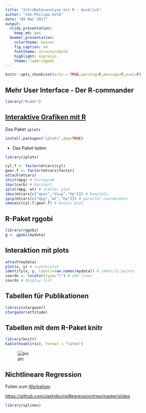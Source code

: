 ```yaml
---
title: "IntroDatenanalyse mit R - Ausblick"
author: "Jan-Philipp Kolb"
date: "04 Mai 2017"
output: 
  slidy_presentation: 
    keep_md: yes
  beamer_presentation:
    colortheme: beaver
    fig_caption: no
    fonttheme: structurebold
    highlight: espresso
    theme: CambridgeUS
---
```



```r
knitr::opts_chunk$set(echo = TRUE,warning=F,message=F,eval=F)
```

## Mehr User Interface - Der R-commander

```r
library("Rcmdr")
```

<!--
![pic](http://1.f.ix.de/imagine/swvz-programme/EDRGMX5wp6SR4pvMwUnHittNACM/content/R-Commander.jpg)
-->


## [Interaktive Grafiken mit R](http://www.statmethods.net/advgraphs/interactive.html)

Das Paket `iplots`

```r
install.packages("iplots",dep=TRUE)
```

- Das Paket laden:

```r
library(iplots)
```


```r
cyl.f <- factor(mtcars$cyl)
gear.f <- factor(mtcars$factor)
attach(mtcars)
ihist(mpg) # histogram
ibar(carb) # barchart
iplot(mpg, wt) # scatter plot
ibox(mtcars[c("qsec","disp","hp")]) # boxplots
ipcp(mtcars[c("mpg","wt","hp")]) # parallel coordinates
imosaic(cyl.f,gear.f) # mosaic plot 
```


## R-Paket rggobi

```r
library(rggobi)
g <- ggobi(mydata) 
```

## Interaktion mit plots

```r
attach(mydata)
plot(x, y) # scatterplot
identify(x, y, labels=row.names(mydata)) # identify points
coords <- locator(type="l") # add lines
coords # display list 
```



## Tabellen für Publikationen

```r
library(stargazer)
stargazer(attitude)
```

<!--
![pic](http://i1.wp.com/www.r-statistics.com/wp-content/uploads/2013/01/stargazer_regression.jpg?zoom=1.5&resize=448%2C518)
-->
## Tabellen mit dem R-Paket knitr

```r
library(knitr)
kable(head(iris), format = "latex")
```

![pic](http://i.stack.imgur.com/OaHkm.png)

## Nichtlineare Regression

Folien zum [Workshop](https://github.com/Japhilko/npRegression/tree/master/slides):

<https://github.com/Japhilko/npRegression/tree/master/slides>

```r
library(splines)
```

